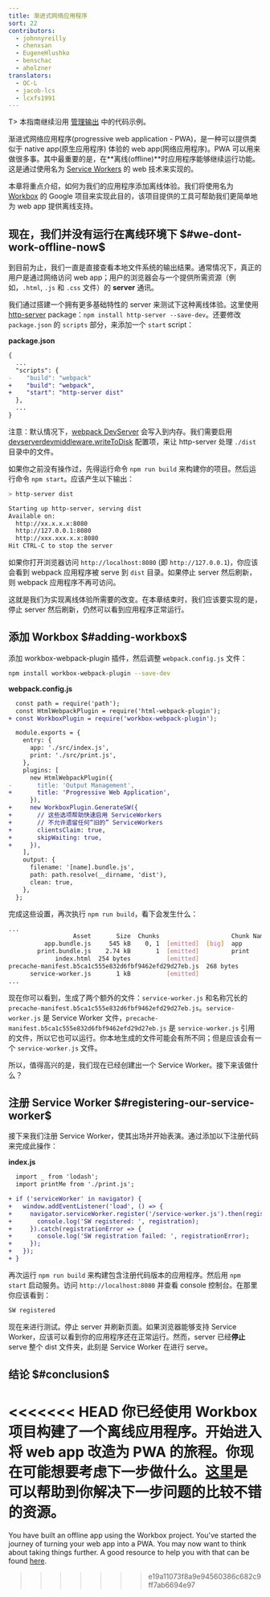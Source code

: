 ```yaml
---
title: 渐进式网络应用程序
sort: 22
contributors:
  - johnnyreilly
  - chenxsan
  - EugeneHlushko
  - benschac
  - aholzner
translators:
  - QC-L
  - jacob-lcs
  - lcxfs1991
---
```


T> 本指南继续沿用 [管理输出](/guides/output-management) 中的代码示例。

渐进式网络应用程序(progressive web application - PWA)，是一种可以提供类似于 native app(原生应用程序) 体验的 web app(网络应用程序)。PWA 可以用来做很多事。其中最重要的是，在**离线(offline)**时应用程序能够继续运行功能。这是通过使用名为 [Service Workers](https://developers.google.com/web/fundamentals/primers/service-workers/) 的 web 技术来实现的。

本章将重点介绍，如何为我们的应用程序添加离线体验。我们将使用名为 [Workbox](https://github.com/GoogleChrome/workbox) 的 Google 项目来实现此目的，该项目提供的工具可帮助我们更简单地为 web app 提供离线支持。

## 现在，我们并没有运行在离线环境下 $#we-dont-work-offline-now$

到目前为止，我们一直是直接查看本地文件系统的输出结果。通常情况下，真正的用户是通过网络访问 web app；用户的浏览器会与一个提供所需资源（例如，`.html`, `.js` 和 `.css` 文件）的 **server** 通讯。

我们通过搭建一个拥有更多基础特性的 server 来测试下这种离线体验。这里使用 [http-server](https://www.npmjs.com/package/http-server) package：`npm install http-server --save-dev`。还要修改 `package.json` 的 `scripts` 部分，来添加一个 `start` script：

**package.json**

```diff
{
  ...
  "scripts": {
-    "build": "webpack"
+    "build": "webpack",
+    "start": "http-server dist"
  },
  ...
}
```

注意：默认情况下，[webpack DevServer](/configuration/dev-server/) 会写入到内存。我们需要启用 [devserverdevmiddleware.writeToDisk](/configuration/dev-server/#devserverdevmiddleware) 配置项，来让 http-server 处理 `./dist` 目录中的文件。

如果你之前没有操作过，先得运行命令 `npm run build` 来构建你的项目。然后运行命令 `npm start`。应该产生以下输出：

```bash
> http-server dist

Starting up http-server, serving dist
Available on:
  http://xx.x.x.x:8080
  http://127.0.0.1:8080
  http://xxx.xxx.x.x:8080
Hit CTRL-C to stop the server
```

如果你打开浏览器访问 `http://localhost:8080` (即 `http://127.0.0.1`)，你应该会看到 webpack 应用程序被 serve 到 `dist` 目录。如果停止 server 然后刷新，则 webpack 应用程序不再可访问。

这就是我们为实现离线体验所需要的改变。在本章结束时，我们应该要实现的是，停止 server 然后刷新，仍然可以看到应用程序正常运行。

## 添加 Workbox $#adding-workbox$

添加 workbox-webpack-plugin 插件，然后调整 `webpack.config.js` 文件：

```bash
npm install workbox-webpack-plugin --save-dev
```

**webpack.config.js**

```diff
  const path = require('path');
  const HtmlWebpackPlugin = require('html-webpack-plugin');
+ const WorkboxPlugin = require('workbox-webpack-plugin');

  module.exports = {
    entry: {
      app: './src/index.js',
      print: './src/print.js',
    },
    plugins: [
      new HtmlWebpackPlugin({
-       title: 'Output Management',
+       title: 'Progressive Web Application',
      }),
+     new WorkboxPlugin.GenerateSW({
+       // 这些选项帮助快速启用 ServiceWorkers
+       // 不允许遗留任何“旧的” ServiceWorkers
+       clientsClaim: true,
+       skipWaiting: true,
+     }),
    ],
    output: {
      filename: '[name].bundle.js',
      path: path.resolve(__dirname, 'dist'),
      clean: true,
    },
  };
```

完成这些设置，再次执行 `npm run build`，看下会发生什么：

```bash
...
                  Asset       Size  Chunks                    Chunk Names
          app.bundle.js     545 kB    0, 1  [emitted]  [big]  app
        print.bundle.js    2.74 kB       1  [emitted]         print
             index.html  254 bytes          [emitted]
precache-manifest.b5ca1c555e832d6fbf9462efd29d27eb.js  268 bytes          [emitted]
      service-worker.js       1 kB          [emitted]
...
```

现在你可以看到，生成了两个额外的文件：`service-worker.js` 和名称冗长的 `precache-manifest.b5ca1c555e832d6fbf9462efd29d27eb.js`。`service-worker.js` 是 Service Worker 文件，`precache-manifest.b5ca1c555e832d6fbf9462efd29d27eb.js` 是 `service-worker.js` 引用的文件，所以它也可以运行。你本地生成的文件可能会有所不同；但是应该会有一个 `service-worker.js` 文件。

所以，值得高兴的是，我们现在已经创建出一个 Service Worker。接下来该做什么？

## 注册 Service Worker $#registering-our-service-worker$

接下来我们注册 Service Worker，使其出场并开始表演。通过添加以下注册代码来完成此操作：

**index.js**

```diff
  import _ from 'lodash';
  import printMe from './print.js';

+ if ('serviceWorker' in navigator) {
+   window.addEventListener('load', () => {
+     navigator.serviceWorker.register('/service-worker.js').then(registration => {
+       console.log('SW registered: ', registration);
+     }).catch(registrationError => {
+       console.log('SW registration failed: ', registrationError);
+     });
+   });
+ }
```

再次运行 `npm run build` 来构建包含注册代码版本的应用程序。然后用 `npm start` 启动服务。访问 `http://localhost:8080` 并查看 console 控制台。在那里你应该看到：

```bash
SW registered
```

现在来进行测试。停止 server 并刷新页面。如果浏览器能够支持 Service Worker，应该可以看到你的应用程序还在正常运行。然而，server 已经**停止** serve 整个 dist 文件夹，此刻是 Service Worker 在进行 serve。

## 结论 $#conclusion$

<<<<<<< HEAD
你已经使用 Workbox 项目构建了一个离线应用程序。开始进入将 web app 改造为 PWA 的旅程。你现在可能想要考虑下一步做什么。[这里](https://developers.google.com/web/progressive-web-apps/)是可以帮助到你解决下一步问题的比较不错的资源。
=======
You have built an offline app using the Workbox project. You've started the journey of turning your web app into a PWA. You may now want to think about taking things further. A good resource to help you with that can be found [here](https://web.dev/progressive-web-apps/).
>>>>>>> e19a11073f8a9e94560386c682c9ff7ab6694e97
